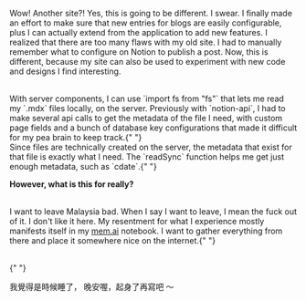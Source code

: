 Wow! Another site?! Yes, this is going to be different. I swear. I finally made an effort to make sure that new entries for blogs are easily configurable, plus I can actually extend from the application to add new features. I realized that there are too many flaws with my old site. I had to manually remember what to configure on Notion to publish a post. Now, this is different, because my site can also be used to experiment with new code and designs I find interesting.

<br />
With server components, I can use `import fs from "fs"` that lets me read my `.mdx`
files locally, on the server. Previously with `notion-api`, I had to make several
api calls to get the metadata of the file I need, with custom page fields and a bunch
of database key configurations that made it difficult for my pea brain to keep track.{" "}

<br />
Since files are technically created on the server, the metadata that exist for that
file is exactly what I need. The `readSync` function helps me get just enough metadata,
such as `cdate`.{" "}

<br />

**However, what is this for really?**

<br />I want to leave Malaysia bad. When I say I want to leave, I mean the fuck
out of it. I don't like it here. My resentment for what I experience mostly
manifests itself in my [mem.ai](https://mem.ai) notebook. I want to gather
everything from there and place it somewhere nice on the internet.{" "}

<br />{" "}

我覺得是時候睡了， 晚安喔，起身了再寫吧 ～
